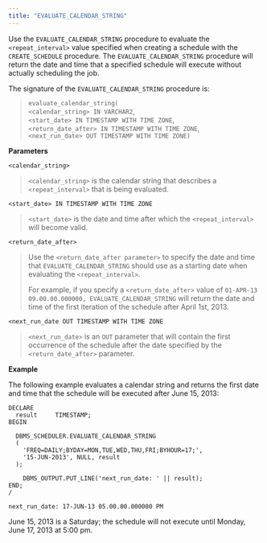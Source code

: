 ```yaml
---
title: "EVALUATE_CALENDAR_STRING"
---
```


Use the `EVALUATE_CALENDAR_STRING` procedure to evaluate the `<repeat_interval>` value specified when creating a schedule with the `CREATE_SCHEDULE` procedure. The `EVALUATE_CALENDAR_STRING` procedure will return the date and time that a specified schedule will execute without actually scheduling the job.

The signature of the `EVALUATE_CALENDAR_STRING` procedure is:

> `evaluate_calendar_string(`  
> `<calendar_string> IN VARCHAR2`,  
> `<start_date> IN TIMESTAMP WITH TIME ZONE`,  
> `<return_date_after> IN TIMESTAMP WITH TIME ZONE`,  
> `<next_run_date> OUT TIMESTAMP WITH TIME ZONE)`

**Parameters**

`<calendar_string>`

> `<calendar_string>` is the calendar string that describes a `<repeat_interval>` that is being evaluated.

`<start_date> IN TIMESTAMP WITH TIME ZONE`

> `<start_date>` is the date and time after which the `<repeat_interval>` will become valid.

`<return_date_after>`

> Use the `<return_date_after parameter>` to specify the date and time that `EVALUATE_CALENDAR_STRING` should use as a starting date when evaluating the `<repeat_interval>`.
>
> For example, if you specify a `<return_date_after>` value of `01-APR-13 09.00.00.000000, EVALUATE_CALENDAR_STRING` will return the date and time of the first iteration of the schedule after April 1st, 2013.

`<next_run_date OUT TIMESTAMP WITH TIME ZONE`

> `<next_run_date>` is an `OUT` parameter that will contain the first occurrence of the schedule after the date specified by the `<return_date_after>` parameter.

**Example**

The following example evaluates a calendar string and returns the first date and time that the schedule will be executed after June 15, 2013:

```text
DECLARE
  result     TIMESTAMP;
BEGIN

  DBMS_SCHEDULER.EVALUATE_CALENDAR_STRING
  (
    'FREQ=DAILY;BYDAY=MON,TUE,WED,THU,FRI;BYHOUR=17;',
    '15-JUN-2013', NULL, result
  );

    DBMS_OUTPUT.PUT_LINE('next_run_date: ' || result);
END;
/

next_run_date: 17-JUN-13 05.00.00.000000 PM
```

June 15, 2013 is a Saturday; the schedule will not execute until Monday, June 17, 2013 at 5:00 pm.
